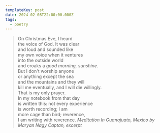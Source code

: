 ```yaml
---
templateKey: post
date: 2024-02-08T22:00:00.000Z
tags:
  - poetry
---
```

> On Christmas Eve, I heard<br/>
> the voice of God. It was clear<br/>
> and loud and sounded like<br/>
> my own voice when it ventures<br/>
> into the outside world<br/>
> and croaks a <em>good morning, sunshine</em>.<br/>
> But I don't worship anyone<br/>
> or anything except the sea<br/>
> and the mountains and they will<br/>
> kill me eventually, and I will die willingly.<br/>
> That is my only prayer.<br/>
> In my notebook from that day<br/>
> is written this: not every experience<br/>
> is worth recording; I am<br/>
> more cage than bird; reverence,<br/>
> I am writing with reverence.
> <cite>Meditation In Guanajuato, Mexico by Maryan Nagy Captan, excerpt</cite>
